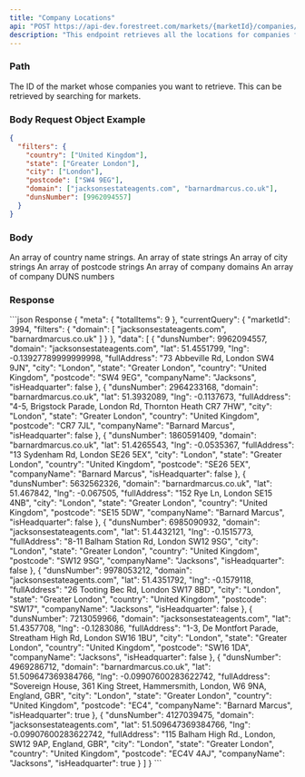 ```yaml
---
title: "Company Locations"
api: "POST https://api-dev.forestreet.com/markets/{marketId}/companies/locations"
description: "This endpoint retrieves all the locations for companies for a given market."
---
```


### Path

<ParamField path="marketId" type="string" initialValue="2">
  The ID of the market whose companies you want to retrieve. This can be retrieved by searching for markets.
</ParamField>

### Body Request Object Example

```JSON
{
  "filters": {
    "country": ["United Kingdom"],
    "state": ["Greater London"],
    "city": ["London"],
    "postcode": ["SW4 9EG"],
    "domain": ["jacksonsestateagents.com", "barnardmarcus.co.uk"],
    "dunsNumber": [9962094557]
  }
}
```

### Body

<ParamField body="country" type="array" default="">
  An array of country name strings.
</ParamField>

<ParamField body="state" type="array" default="">
  An array of state strings
</ParamField>

<ParamField body="city" type="array" default="">
  An array of city strings
</ParamField>

<ParamField body="postcode" type="array" default="">
  An array of postcode strings
</ParamField>

<ParamField body="domain" type="array" default="">
  An array of company domains
</ParamField>

<ParamField body="dunsNumber" type="array" default="">
  An array of company DUNS numbers
</ParamField>

### Response

<ResponseExample>
  ```json Response
 {
    "meta": {
        "totalItems": 9
    },
    "currentQuery": {
        "marketId": 3994,
        "filters": {
            "domain": [
                "jacksonsestateagents.com",
                "barnardmarcus.co.uk"
            ]
        }
    },
    "data": [
        {
            "dunsNumber": 9962094557,
            "domain": "jacksonsestateagents.com",
            "lat": 51.4551799,
            "lng": -0.13927789999999998,
            "fullAddress": "73 Abbeville Rd, London SW4 9JN",
            "city": "London",
            "state": "Greater London",
            "country": "United Kingdom",
            "postcode": "SW4 9EG",
            "companyName": "Jacksons",
            "isHeadquarter": false
        },
        {
            "dunsNumber": 2964233168,
            "domain": "barnardmarcus.co.uk",
            "lat": 51.3932089,
            "lng": -0.1137673,
            "fullAddress": "4-5, Brigstock Parade, London Rd, Thornton Heath CR7 7HW",
            "city": "London",
            "state": "Greater London",
            "country": "United Kingdom",
            "postcode": "CR7 7JL",
            "companyName": "Barnard Marcus",
            "isHeadquarter": false
        },
        {
            "dunsNumber": 1860591409,
            "domain": "barnardmarcus.co.uk",
            "lat": 51.4265543,
            "lng": -0.0535367,
            "fullAddress": "13 Sydenham Rd, London SE26 5EX",
            "city": "London",
            "state": "Greater London",
            "country": "United Kingdom",
            "postcode": "SE26 5EX",
            "companyName": "Barnard Marcus",
            "isHeadquarter": false
        },
        {
            "dunsNumber": 5632562326,
            "domain": "barnardmarcus.co.uk",
            "lat": 51.467842,
            "lng": -0.067505,
            "fullAddress": "152 Rye Ln, London SE15 4NB",
            "city": "London",
            "state": "Greater London",
            "country": "United Kingdom",
            "postcode": "SE15 5DW",
            "companyName": "Barnard Marcus",
            "isHeadquarter": false
        },
        {
            "dunsNumber": 6985090932,
            "domain": "jacksonsestateagents.com",
            "lat": 51.4432121,
            "lng": -0.1515773,
            "fullAddress": "8-11 Balham Station Rd, London SW12 9SG",
            "city": "London",
            "state": "Greater London",
            "country": "United Kingdom",
            "postcode": "SW12 9SG",
            "companyName": "Jacksons",
            "isHeadquarter": false
        },
        {
            "dunsNumber": 9978053212,
            "domain": "jacksonsestateagents.com",
            "lat": 51.4351792,
            "lng": -0.1579118,
            "fullAddress": "26 Tooting Bec Rd, London SW17 8BD",
            "city": "London",
            "state": "Greater London",
            "country": "United Kingdom",
            "postcode": "SW17",
            "companyName": "Jacksons",
            "isHeadquarter": false
        },
        {
            "dunsNumber": 7213059966,
            "domain": "jacksonsestateagents.com",
            "lat": 51.4357708,
            "lng": -0.1283086,
            "fullAddress": "1-3, De Montfort Parade, Streatham High Rd, London SW16 1BU",
            "city": "London",
            "state": "Greater London",
            "country": "United Kingdom",
            "postcode": "SW16 1DA",
            "companyName": "Jacksons",
            "isHeadquarter": false
        },
        {
            "dunsNumber": 4969286712,
            "domain": "barnardmarcus.co.uk",
            "lat": 51.509647369384766,
            "lng": -0.09907600283622742,
            "fullAddress": "Sovereign House, 361 King Street, Hammersmith, London, W6 9NA, England, GBR",
            "city": "London",
            "state": "Greater London",
            "country": "United Kingdom",
            "postcode": "EC4",
            "companyName": "Barnard Marcus",
            "isHeadquarter": true
        },
        {
            "dunsNumber": 4127039475,
            "domain": "jacksonsestateagents.com",
            "lat": 51.509647369384766,
            "lng": -0.09907600283622742,
            "fullAddress": "115 Balham High Rd., London, SW12 9AP, England, GBR",
            "city": "London",
            "state": "Greater London",
            "country": "United Kingdom",
            "postcode": "EC4V 4AJ",
            "companyName": "Jacksons",
            "isHeadquarter": true
        }
    ]
}
  ```
</ResponseExample>

